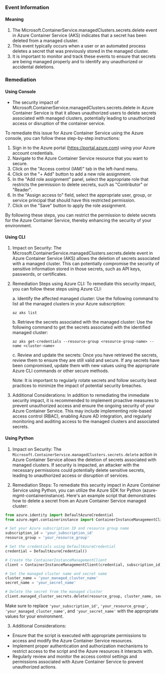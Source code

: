 
### Event Information

#### Meaning

1. The Microsoft.ContainerService.managedClusters.secrets.delete event in Azure Container Service (AKS) indicates that a secret has been deleted from a managed cluster.
2. This event typically occurs when a user or an automated process deletes a secret that was previously stored in the managed cluster.
3. It is important to monitor and track these events to ensure that secrets are being managed properly and to identify any unauthorized or accidental deletions.

### Remediation

#### Using Console

- The security impact of Microsoft.ContainerService.managedClusters.secrets.delete in Azure Container Service is that it allows unauthorized users to delete secrets associated with managed clusters, potentially leading to unauthorized access or disruption of the container service.

To remediate this issue for Azure Container Service using the Azure console, you can follow these step-by-step instructions:

1. Sign in to the Azure portal (https://portal.azure.com) using your Azure account credentials.
2. Navigate to the Azure Container Service resource that you want to secure.
3. Click on the "Access control (IAM)" tab in the left-hand menu.
4. Click on the "+ Add" button to add a new role assignment.
5. In the "Add role assignment" panel, select the appropriate role that restricts the permission to delete secrets, such as "Contributor" or "Reader".
6. In the "Assign access to" field, select the appropriate user, group, or service principal that should have this restricted permission.
7. Click on the "Save" button to apply the role assignment.

By following these steps, you can restrict the permission to delete secrets for the Azure Container Service, thereby enhancing the security of your environment.

#### Using CLI

1. Impact on Security: The Microsoft.ContainerService.managedClusters.secrets.delete event in Azure Container Service (AKS) allows the deletion of secrets associated with a managed cluster. This can potentially compromise the security of sensitive information stored in those secrets, such as API keys, passwords, or certificates.

2. Remediation Steps using Azure CLI: To remediate this security impact, you can follow these steps using Azure CLI:

   a. Identify the affected managed cluster: Use the following command to list all the managed clusters in your Azure subscription:
   ```
   az aks list
   ```

   b. Retrieve the secrets associated with the managed cluster: Use the following command to get the secrets associated with the identified managed cluster:
   ```
   az aks get-credentials --resource-group <resource-group-name> --name <cluster-name>
   ```

   c. Review and update the secrets: Once you have retrieved the secrets, review them to ensure they are still valid and secure. If any secrets have been compromised, update them with new values using the appropriate Azure CLI commands or other secure methods.

   Note: It is important to regularly rotate secrets and follow security best practices to minimize the impact of potential security breaches.

3. Additional Considerations: In addition to remediating the immediate security impact, it is recommended to implement proactive measures to prevent unauthorized access and ensure the ongoing security of your Azure Container Service. This may include implementing role-based access control (RBAC), enabling Azure AD integration, and regularly monitoring and auditing access to the managed clusters and associated secrets.

#### Using Python

1. Impact on Security: The `Microsoft.ContainerService.managedClusters.secrets.delete` action in Azure Container Service allows the deletion of secrets associated with managed clusters. If security is impacted, an attacker with the necessary permissions could potentially delete sensitive secrets, leading to unauthorized access or disruption of services.

2. Remediation Steps: To remediate this security impact in Azure Container Service using Python, you can utilize the Azure SDK for Python (azure-mgmt-containerinstance). Here's an example script that demonstrates how to delete a secret from an Azure Container Service managed cluster:

```python
from azure.identity import DefaultAzureCredential
from azure.mgmt.containerinstance import ContainerInstanceManagementClient

# Set your Azure subscription ID and resource group name
subscription_id = 'your_subscription_id'
resource_group = 'your_resource_group'

# Set the credentials using DefaultAzureCredential
credential = DefaultAzureCredential()

# Create the ContainerInstanceManagementClient
client = ContainerInstanceManagementClient(credential, subscription_id)

# Set the managed cluster name and secret name
cluster_name = 'your_managed_cluster_name'
secret_name = 'your_secret_name'

# Delete the secret from the managed cluster
client.managed_cluster_secrets.delete(resource_group, cluster_name, secret_name)
```

Make sure to replace `'your_subscription_id'`, `'your_resource_group'`, `'your_managed_cluster_name'`, and `'your_secret_name'` with the appropriate values for your environment.

3. Additional Considerations:
- Ensure that the script is executed with appropriate permissions to access and modify the Azure Container Service resources.
- Implement proper authentication and authorization mechanisms to restrict access to the script and the Azure resources it interacts with.
- Regularly review and monitor the access control settings and permissions associated with Azure Container Service to prevent unauthorized actions.

